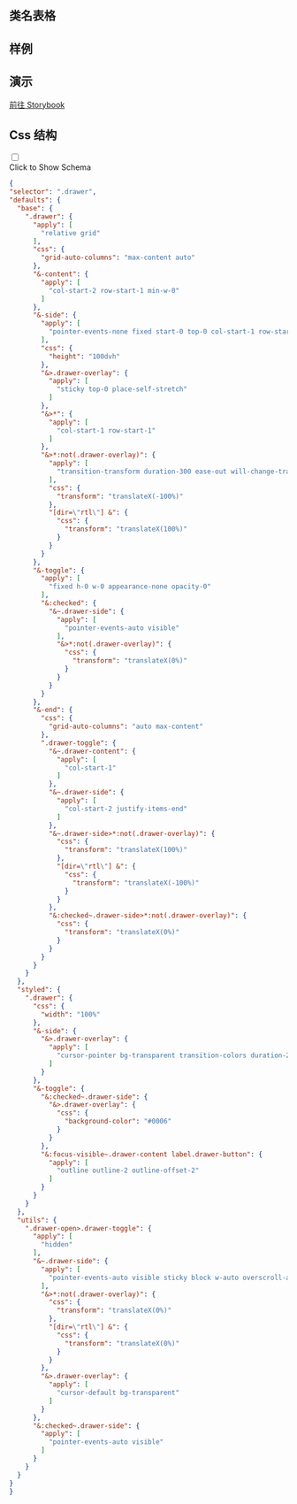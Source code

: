 
## 类名表格

<CssTable name="drawer" />

## 样例

<Demo></Demo>

## 演示

[前往 Storybook](https://story.ui.icebreaker.top/?path=/docs/layout-drawer--docs)

## Css 结构
<div className="collapse">
<input type="checkbox" /> 
<div class="collapse-title px-0">
<span class="btn">Click to Show Schema</span>
</div>
<div class="collapse-content"> 

```json
{
"selector": ".drawer",
"defaults": {
  "base": {
    ".drawer": {
      "apply": [
        "relative grid"
      ],
      "css": {
        "grid-auto-columns": "max-content auto"
      },
      "&-content": {
        "apply": [
          "col-start-2 row-start-1 min-w-0"
        ]
      },
      "&-side": {
        "apply": [
          "pointer-events-none fixed start-0 top-0 col-start-1 row-start-1 grid w-full grid-cols-1 grid-rows-1 items-start justify-items-start overflow-y-auto overscroll-contain"
        ],
        "css": {
          "height": "100dvh"
        },
        "&>.drawer-overlay": {
          "apply": [
            "sticky top-0 place-self-stretch"
          ]
        },
        "&>*": {
          "apply": [
            "col-start-1 row-start-1"
          ]
        },
        "&>*:not(.drawer-overlay)": {
          "apply": [
            "transition-transform duration-300 ease-out will-change-transform"
          ],
          "css": {
            "transform": "translateX(-100%)"
          },
          "[dir=\"rtl\"] &": {
            "css": {
              "transform": "translateX(100%)"
            }
          }
        }
      },
      "&-toggle": {
        "apply": [
          "fixed h-0 w-0 appearance-none opacity-0"
        ],
        "&:checked": {
          "&~.drawer-side": {
            "apply": [
              "pointer-events-auto visible"
            ],
            "&>*:not(.drawer-overlay)": {
              "css": {
                "transform": "translateX(0%)"
              }
            }
          }
        }
      },
      "&-end": {
        "css": {
          "grid-auto-columns": "auto max-content"
        },
        ".drawer-toggle": {
          "&~.drawer-content": {
            "apply": [
              "col-start-1"
            ]
          },
          "&~.drawer-side": {
            "apply": [
              "col-start-2 justify-items-end"
            ]
          },
          "&~.drawer-side>*:not(.drawer-overlay)": {
            "css": {
              "transform": "translateX(100%)"
            },
            "[dir=\"rtl\"] &": {
              "css": {
                "transform": "translateX(-100%)"
              }
            }
          },
          "&:checked~.drawer-side>*:not(.drawer-overlay)": {
            "css": {
              "transform": "translateX(0%)"
            }
          }
        }
      }
    }
  },
  "styled": {
    ".drawer": {
      "css": {
        "width": "100%"
      },
      "&-side": {
        "&>.drawer-overlay": {
          "apply": [
            "cursor-pointer bg-transparent transition-colors duration-200 ease-out"
          ]
        }
      },
      "&-toggle": {
        "&:checked~.drawer-side": {
          "&>.drawer-overlay": {
            "css": {
              "background-color": "#0006"
            }
          }
        },
        "&:focus-visible~.drawer-content label.drawer-button": {
          "apply": [
            "outline outline-2 outline-offset-2"
          ]
        }
      }
    }
  },
  "utils": {
    ".drawer-open>.drawer-toggle": {
      "apply": [
        "hidden"
      ],
      "&~.drawer-side": {
        "apply": [
          "pointer-events-auto visible sticky block w-auto overscroll-auto"
        ],
        "&>*:not(.drawer-overlay)": {
          "css": {
            "transform": "translateX(0%)"
          },
          "[dir=\"rtl\"] &": {
            "css": {
              "transform": "translateX(0%)"
            }
          }
        },
        "&>.drawer-overlay": {
          "apply": [
            "cursor-default bg-transparent"
          ]
        }
      },
      "&:checked~.drawer-side": {
        "apply": [
          "pointer-events-auto visible"
        ]
      }
    }
  }
}
}
```

</div>
</div>